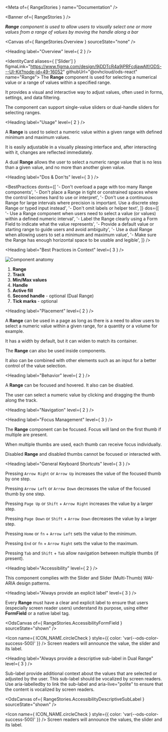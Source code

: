 
<Meta of={ RangeStories } name="Documentation" />

<Banner of={ RangeStories } />

_**Range** component is used to allow users to visually select one or more values from a range of values by moving the handle along a bar_

<Canvas of={ RangeStories.Overview } sourceState="none" />

<Heading label="Overview" level={ 2 } />

<IdentityCard aliases={ ['Slider'] }
              figmaLink="https://www.figma.com/design/9jDDTcR4a9jPRFcdjawAlf/ODS---UI-Kit?node-id=49-16052"
              githubUrl="@ovhcloud/ods-react"
              name="Range">
  The **Range** component is used for selecting a numerical value or a range of values within a specified range.

  It provides a visual and interactive way to adjust values, often used in forms, settings, and data filtering.

  The component can support single-value sliders or dual-handle sliders for selecting ranges.
</IdentityCard>

<Heading label="Usage" level={ 2 } />

A **Range** is used to select a numeric value within a given range with defined minimum and maximum values.

It is easily adjustable in a visually pleasing interface and, after interacting with it, changes are reflected immediately.

A dual **Range** allows the user to select a numeric range value that is no less than a given value, and no more than another given value.

<Heading label="Dos & Don'ts" level={ 3 } />

<BestPractices
  donts={[
    '- Don\'t overload a page with too many Range components',
    '- Don\'t place a Range in tight or constrained spaces where the control becomes hard to use or interpret',
    '- Don\'t use a continuous Range for large intervals where precision is important. Use a discrete step Range or typed input instead',
    '- Don\'t omit labels or helper text',
  ]}
  dos={[
    '- Use a Range component when users need to select a value (or values) within a defined numeric interval',
    '- Label the Range clearly using a Form Field to indicate what the value represents',
    '- Provide a default value or starting range to guide users and avoid ambiguity',
    '- Use a dual Range when allowing users to set a minimum and maximum value',
    '- Make sure the Range has enough horizontal space to be usable and legible',
  ]}
/>

<Heading label="Best Practices in Context" level={ 3 } />

![Component anatomy](/assets/base-assets/components/range/anatomy.png "Component anatomy")

1. **Range**
2. **Track**
3. **Min/Max values**
4. **Handle**
5. **Active fill**
6. **Second handle** - optional (Dual Range)
7. **Tick marks** - optional

<Heading label="Placement" level={ 2 } />

A **Range** can be used in a page as long as there is a need to allow users to select a numeric value within a given range, for a quantity or a volume for example.

It has a width by default, but it can widen to match its container.

The **Range** can also be used inside components.

It also can be combined with other elements such as an input for a better control of the value selection.

<Heading label="Behavior" level={ 2 } />

A **Range** can be focused and hovered. It also can be disabled.

The user can select a numeric value by clicking and dragging the thumb along the track.

<Heading label="Navigation" level={ 2 } />

<Heading label="Focus Management" level={ 3 } />

The **Range** component can be focused. Focus will land on the first thumb if multiple are present.

When multiple thumbs are used, each thumb can receive focus individually.

Disabled **Range** and disabled thumbs cannot be focused or interacted with.

<Heading label="General Keyboard Shortcuts" level={ 3 } />

Pressing `Arrow Right` or `Arrow Up` increases the value of the focused thumb by one step.

Pressing `Arrow Left` or `Arrow Down` decreases the value of the focused thumb by one step.

Pressing `Page Up` or `Shift` + `Arrow Right` increases the value by a larger step.

Pressing `Page Down` or `Shift` + `Arrow Down` decreases the value by a larger step.

Pressing `Home` or `fn` + `Arrow Left` sets the value to the minimum.

Pressing `End` or `fn` + `Arrow Right` sets the value to the maximum.

Pressing `Tab` and `Shift` + `Tab` allow navigation between multiple thumbs (if present).

<Heading label="Accessibility" level={ 2 } />

This component complies with the <ExternalLink href="https://www.w3.org/WAI/ARIA/apg/patterns/slider/">Slider</ExternalLink> and <ExternalLink href="https://www.w3.org/WAI/ARIA/apg/patterns/slider-multithumb/">Slider (Multi-Thumb)</ExternalLink> WAI-ARIA design patterns.

<Heading label="Always provide an explicit label" level={ 3 } />

Every **Range** must have a clear and explicit label to ensure that users (especially screen reader users) understand its purpose,
using either **FormField** or a native label tag.

<OdsCanvas of={ RangeStories.AccessibilityFormField } sourceState="shown" />

<Icon name={ ICON_NAME.circleCheck }
      style={{ color: 'var(--ods-color-success-500)' }} /> Screen readers will announce the value, the slider and its label.

<Heading label="Always provide a descriptive sub-label in Dual Range" level={ 3 } />

Sub-label provide additional context about the values that are selected or adjusted by the user. This sub-label should be vocalized by screen readers.
Use <ExternalLink href="https://developer.mozilla.org/en-US/docs/Web/Accessibility/ARIA/Reference/Attributes/aria-labelledby">aria-labelledby</ExternalLink> to link the sub-label and <ExternalLink href="https://developer.mozilla.org/en-US/docs/Web/Accessibility/ARIA/Guides/Live_regions">aria-live="polite"</ExternalLink> to ensure that the content is vocalized by screen readers.

<OdsCanvas of={ RangeStories.AccessibilityDescriptiveSubLabel } sourceState="shown" />

<Icon name={ ICON_NAME.circleCheck }
      style={{ color: 'var(--ods-color-success-500)' }} /> Screen readers will announce the values, the slider and its label.
